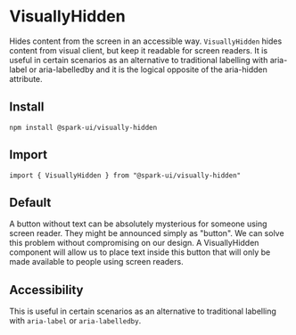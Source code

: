 
<Meta of={VisuallyHiddenStories} />

# VisuallyHidden

Hides content from the screen in an accessible way.
`VisuallyHidden` hides content from visual client, but keep it readable for screen readers.
It is useful in certain scenarios as an alternative to traditional labelling with aria-label or aria-labelledby and it is the logical opposite of the aria-hidden attribute.

## Install

```
npm install @spark-ui/visually-hidden
```

## Import

```
import { VisuallyHidden } from "@spark-ui/visually-hidden"
```

## Default

A button without text can be absolutely mysterious for someone using screen reader. They might be announced simply as "button". We can solve this problem without compromising on our design. A VisuallyHidden component will allow us to place text inside this button that will only be made available to people using screen readers.

<Canvas of={VisuallyHiddenStories.Default} />

## Accessibility

<A11yReport of="visually-hidden" />

This is useful in certain scenarios as an alternative to traditional labelling with `aria-label` or `aria-labelledby`.
